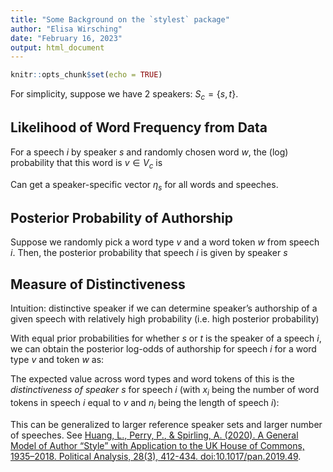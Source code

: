 ```yaml
---
title: "Some Background on the `stylest` package"
author: "Elisa Wirsching"
date: "February 16, 2023"
output: html_document
---
```


```r
knitr::opts_chunk$set(echo = TRUE)
```

For simplicity, suppose we have 2 speakers: $S_{c} = \{s,t\}$.

## Likelihood of Word Frequency from Data

For a speech $i$ by speaker $s$ and randomly chosen word $w$, the (log) probability that this word is $v \in V_{c}$ is
\begin{align}
\log Pr(w = v | s) = \eta_{sv}
\end{align}

Can get a speaker-specific vector $\eta_{s}$ for all words and speeches. 

## Posterior Probability of Authorship

Suppose we randomly pick a word type $v$ and a word token $w$ from speech $i$. Then, the posterior probability that speech $i$ is given by speaker $s$ 
\begin{align}
Pr(s | w=v) = \frac{Pr(w=v | s) \times Pr(s)}{Pr(w=v | s) \times Pr(s) + Pr(w=v | t) \times Pr(t)}
\end{align}

## Measure of Distinctiveness

Intuition: distinctive speaker if we can determine speaker's authorship of a given speech with relatively high probability (i.e. high posterior probability)

With equal prior probabilities for whether $s$ or $t$ is the speaker of a speech $i$, we can obtain the posterior log-odds of authorship for speech $i$ for a word type $v$ and token $w$ as:
\begin{align}
\log \left(\frac{Pr(s | w=v)}{Pr(t | w=v)}\right) = \log \left(\frac{Pr(w=v| s) \times Pr(s)}{Pr(w=v | t) \times Pr(t)}\right) = \log \left(\frac{Pr(w=v | s)}{Pr(w=v | t)}\right) = \eta_{sv} - \eta_{tv}
\end{align}

The expected value across word types and word tokens of this is the _distinctiveness of speaker s_ for speech $i$ (with $x_i$ being the number of word tokens in speech $i$ equal to $v$ and $n_i$ being the length of speech $i$):
\begin{align}
E\left(\log \left(\prod_{w\in n_i} \prod_{v\in V_c} Pr(s|w) - Pr(t | w) \right) \right) = \frac{1}{n_i} \sum_{v\in V_c} x_{iv} (\eta_{sv} - \eta_{tv})
\end{align}

This can be generalized to larger reference speaker sets and larger number of speeches. See [Huang, L., Perry, P., & Spirling, A. (2020). A General Model of Author "Style" with Application to the UK House of Commons, 1935–2018. Political Analysis, 28(3), 412-434. doi:10.1017/pan.2019.49](https://www.cambridge.org/core/journals/political-analysis/article/general-model-of-author-style-with-application-to-the-uk-house-of-commons-19352018/2B1776CD1648E3F4AFBB81D375CCF053).
